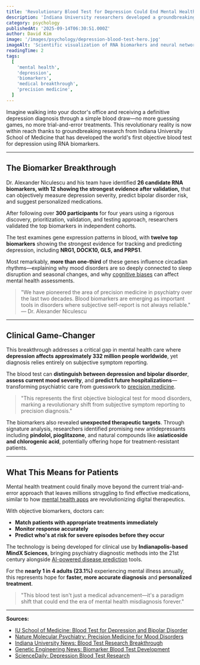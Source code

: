 ```yaml
---
title: 'Revolutionary Blood Test for Depression Could End Mental Health Misdiagnosis'
description: 'Indiana University researchers developed a groundbreaking blood test using RNA biomarkers to objectively diagnose depression and predict bipolar disorder with precision.'
category: psychology
publishedAt: '2025-09-14T06:30:51.000Z'
author: David Kim
image: '/images/psychology/depression-blood-test-hero.jpg'
imageAlt: 'Scientific visualization of RNA biomarkers and neural networks representing breakthrough blood test for depression diagnosis'
readingTime: 2
tags:
  [
    'mental health',
    'depression',
    'biomarkers',
    'medical breakthrough',
    'precision medicine',
  ]
---
```


Imagine walking into your doctor's office and receiving a definitive depression diagnosis through a simple blood draw—no more guessing games, no more trial-and-error treatments. This revolutionary reality is now within reach thanks to groundbreaking research from Indiana University School of Medicine that has developed the world's first objective blood test for depression using RNA biomarkers.

---

## The Biomarker Breakthrough

Dr. Alexander Niculescu and his team have identified **26 candidate RNA biomarkers, with 12 showing the strongest evidence after validation,** that can objectively measure depression severity, predict bipolar disorder risk, and suggest personalized medications.

After following over **300 participants** for four years using a rigorous discovery, prioritization, validation, and testing approach, researchers validated the top biomarkers in independent cohorts.

The test examines gene expression patterns in blood, with **twelve top biomarkers** showing the strongest evidence for tracking and predicting depression, including **NRG1, DOCK10, GLS, and PRPS1**.

Most remarkably, **more than one-third** of these genes influence circadian rhythms—explaining why mood disorders are so deeply connected to sleep disruption and seasonal changes, and why [cognitive biases](/psychology/your-brain-lies-to-you-cognitive-biases-2025) can affect mental health assessments.

> "We have pioneered the area of precision medicine in psychiatry over the last two decades. Blood biomarkers are emerging as important tools in disorders where subjective self-report is not always reliable." — Dr. Alexander Niculescu

---

## Clinical Game-Changer

This breakthrough addresses a critical gap in mental health care where **depression affects approximately 332 million people worldwide**, yet diagnosis relies entirely on subjective symptom reporting.

The blood test can **distinguish between depression and bipolar disorder**, **assess current mood severity**, and **predict future hospitalizations**—transforming psychiatric care from guesswork to [precision medicine](/health/precision-medicine-revolution-2025).

> "This represents the first objective biological test for mood disorders, marking a revolutionary shift from subjective symptom reporting to precision diagnosis."

The biomarkers also revealed **unexpected therapeutic targets**. Through signature analysis, researchers identified promising new antidepressants including **pindolol, pioglitazone**, and natural compounds like **asiaticoside and chlorogenic acid**, potentially offering hope for treatment-resistant patients.

---

## What This Means for Patients

Mental health treatment could finally move beyond the current trial-and-error approach that leaves millions struggling to find effective medications, similar to how [mental health apps](/health/mental-health-apps-show-clinical-results) are revolutionizing digital therapeutics.

With objective biomarkers, doctors can:

- **Match patients with appropriate treatments immediately**
- **Monitor response accurately**
- **Predict who's at risk for severe episodes before they occur**

The technology is being developed for clinical use by **Indianapolis-based MindX Sciences**, bringing psychiatry diagnostic methods into the 21st century alongside [AI-powered disease prediction](/health/personalized-medicine-using-ai) tools.

For the **nearly 1 in 4 adults (23.1%)** experiencing mental illness annually, this represents hope for **faster, more accurate diagnosis** and **personalized treatment**.

> "This blood test isn't just a medical advancement—it's a paradigm shift that could end the era of mental health misdiagnosis forever."

---

**Sources:**

- [IU School of Medicine: Blood Test for Depression and Bipolar Disorder](https://medicine.iu.edu/news/2021/04/iu-school-of-medicine-researchers-develop-blood-test-for-depression-and-bipolar-disorder)
- [Nature Molecular Psychiatry: Precision Medicine for Mood Disorders](https://www.nature.com/articles/s41380-021-01061-w)
- [Indiana University News: Blood Test Research Breakthrough](https://news.iu.edu/stories/2021/04/iu/releases/08-researchers-develop-blood-test-depression-bipolar-disorder.html)
- [Genetic Engineering News: Biomarker Blood Test Development](https://www.genengnews.com/news/researchers-develop-biomarker-blood-test-for-depression-bipolar-disorder/)
- [ScienceDaily: Depression Blood Test Research](https://www.sciencedaily.com/releases/2021/04/210408112310.htm)
